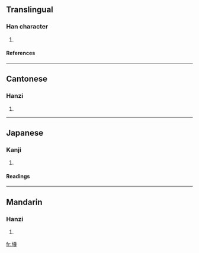 ==Translingual==
===Han character===
{{Han char|rn=33|rad=士|as=12|sn=15|four=4814<sub>6</sub>|canj=土廿田戈 (GTWI), X土廿田戈 (XGTWI)}}
# {{defn|Han|sort=士12}}
====References====
{{Han ref|kx=0244.100|dkj=05678|dj=0484.160|hdz=10488.130|uh=58FF|ud=22783|bh=E553|bd=58707}}
----
==Cantonese==
===Hanzi===
{{yue-hanzi|jyut=|y=chun1}}
# {{defn|Cantonese}}
----
==Japanese==
===Kanji===
{{ja-kanji|grade=|rs=士12}}
# {{defn|Japanese}} 
====Readings====
{{ja-readings|on=[[しゅん]] (shun), [[そん]] (son)|kun=[[まう]] (mau)}}
----
==Mandarin==
===Hanzi===
{{cmn-hanzi|pin=[[zǔn]] (zun3)|wg=tsun<sup>3</sup>}}
# {{defn|Mandarin}}

[[fr:壿]]